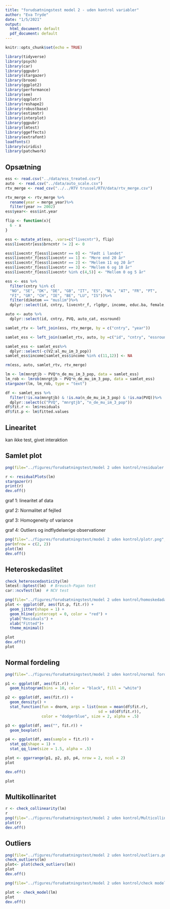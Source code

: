 ---
title: "forudsætningstest model 2 - uden kontrol variabler"
author: "Eva Tryde"
date: "1/5/2021"
output:
  html_document: default
  pdf_document: default
---

```{r setup, include=FALSE}
knitr::opts_chunk$set(echo = TRUE)
```

```{r, message=FALSE, include=FALSE}
library(tidyverse)
library(psych)
library(car)
library(ggpubr)
library(stargazer)
library(broom)
library(ggplot2)
library(performance)
library(see)
library(qqplotr)
library(reshape2)
library(robustbase)
library(estimatr)
library(interplot)
library(ggpubr)
library(lmtest)
library(ggeffects)
library(extrafont)
loadfonts()
library(viridis)
library(patchwork)


```

## Opsætning


```{r data, message=FALSE}
ess <- read.csv("../data/ess_treated.csv")
auto  <- read.csv("../data/auto_scale.csv")
rtv_merge <- read_csv("../../RTV trussel/RTV/data/rtv_merge.csv")
```

```{r, message=FALSE}
rtv_merge <- rtv_merge %>%
  rename(year = merge_year)%>%
  filter(year >= 2002)
ess$year<- ess$int.year

flip <- function(x){
  6 - x
}

ess <- mutate_at(ess, .vars=c("livecntr"), flip)
ess$livecntr[ess$brncntr != 2] <- 0

ess$livecntr_f[ess$livecntr == 0] <- "Født i landet"
ess$livecntr_f[ess$livecntr == 1] <- "Mere end 20 år"
ess$livecntr_f[ess$livecntr == 2] <- "Mellem 11 og 20 år"
ess$livecntr_f[ess$livecntr == 3] <- "Mellem 6 og 10 år"
ess$livecntr_f[ess$livecntr %in% c(4,5)] <- "Mellem 0 og 5 år"

ess <- ess %>%
  filter(cntry %in% c(
  "NO", "SE", "DK", "DE", "GB", "IT", "ES", "NL", "AT", "FR", "PT",
  "FI", "GR", "CH", "IE", "BE", "LU", "IS"))%>%
  filter(dikotom == "muslim")%>%
  dplyr::select(id, cntry, livecntr_f, rlgdgr, income, educ.ba, female, age, mnrgtjb, year, essround)

auto <- auto %>%
  dplyr::select(id, cntry, PVQ, auto_cat, essround)

samlet_rtv <- left_join(ess, rtv_merge, by = c("cntry", "year"))

samlet_ess <- left_join(samlet_rtv, auto, by =c("id", "cntry", "essround"))

samlet_ess <- samlet_ess%>%
  dplyr::select(-c(V2:al_mu_im_3_pop))
samlet_ess$income[samlet_ess$income %in% c(11,12)] <- NA
```


```{r}
rm(ess, auto, samlet_rtv, rtv_merge)
```

```{r}
lm <- lm(mnrgtjb ~ PVQ*n_de_mu_im_3_pop, data = samlet_ess)
lm_rob <- lmrob(mnrgtjb ~ PVQ*n_de_mu_im_3_pop, data = samlet_ess)
stargazer(lm, lm_rob, type = "text")
```

```{r}
df <- samlet_ess %>%
  filter(!is.na(mnrgtjb) & !is.na(n_de_mu_im_3_pop) & !is.na(PVQ))%>%
  dplyr::select(c("PVQ", "mnrgtjb", "n_de_mu_im_3_pop"))
df$fit.r <- lm$residuals
df$fit.p <- lm$fitted.values
```

## Linearitet
kan ikke test, givet interaktion

## Samlet plot

```{r}
png(file="../figures/forudsætningstest/model 2 uden kontrol/residualer.png", width = 7.5, height = 4, units = "in", res=500)

r <- residualPlots(lm)
stargazer(r)
print(r)
dev.off()

```

graf 1: linearitet af data

graf 2: Normalitet af fejlled

graf 3: Homogeneity of variance

graf 4: Outliers og indflydelserige observationer\

```{r}
png(file="../figures/forudsætningstest/model 2 uden kontrol/plotr.png", width = 7.5, height = 7.5, units = "in", res=500)
par(mfrow = c(2, 2))
plot(lm)
dev.off()

```

## **Heteroskedaslitet**

```{r}
check_heteroscedasticity(lm)
lmtest::bptest(lm)  # Breusch-Pagan test
car::ncvTest(lm)  # NCV test
```

```{r}
png(file="../figures/forudsætningstest/model 2 uden kontrol/homoskedadastitet.png", width = 7.5, height = 7.5, units = "in", res=500)
plot <- ggplot(df, aes(fit.p, fit.r)) +
  geom_jitter(shape = 1) +
  geom_hline(yintercept = 0, color = "red") +
  ylab("Residuals") +
  xlab("Fitted")+
  theme_minimal()

plot
dev.off()
plot
```

## Normal fordeling

```{r}
png(file="../figures/forudsætningstest/model 2 uden kontrol/normal fordeling.png", width = 7.5, height = 7.5, units = "in", res=500)

p1 <- ggplot(df, aes(fit.r)) +
  geom_histogram(bins = 10, color = "black", fill = "white")

p2 <- ggplot(df, aes(fit.r)) +
  geom_density() +
  stat_function(fun = dnorm, args = list(mean = mean(df$fit.r),
                                         sd = sd(df$fit.r)),
                color = "dodgerblue", size = 2, alpha = .5)

p3 <- ggplot(df, aes("", fit.r)) +
  geom_boxplot() 

p4 <- ggplot(df, aes(sample = fit.r)) +
  stat_qq(shape = 1) +
  stat_qq_line(size = 1.5, alpha = .5)

plot <- ggarrange(p1, p2, p3, p4, nrow = 2, ncol = 2)
plot

dev.off()

plot
```

## Multikollinaritet

```{r}
r <- check_collinearity(lm)
r
png(file="../figures/forudsætningstest/model 2 uden kontrol/Multicollinearity.png", width = 7.5, height = 5, units = "in", res=500)
plot(r)
dev.off()

```

## Outliers

```{r}
png(file="../figures/forudsætningstest/model 2 uden kontrol/outliers.png", width = 7.5, height = 5, units = "in", res=500)
check_outliers(lm)
plot<- plot(check_outliers(lm))
plot
dev.off()

```

```{r}
png(file="../figures/forudsætningstest/model 2 uden kontrol/check model.png", width = 7.5, height = 9, units = "in", res=500)

plot <- check_model(lm)
plot
dev.off()

```

```{r}

```

